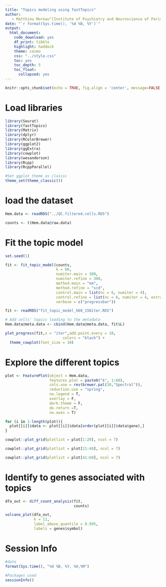 ```yaml
---
title: "Topics modeling using fastTopics"
author:
   - Matthieu Moreau^[Institute of Psychiatry and Neuroscience of Paris, INSERM U1266, 75014, Paris, France, matthieu.moreau@inserm.fr] [![](https://orcid.org/sites/default/files/images/orcid_16x16.png)](https://orcid.org/0000-0002-2592-2373)
date: "`r format(Sys.time(), '%d %B, %Y')`"
output: 
  html_document: 
    code_download: yes
    df_print: tibble
    highlight: haddock
    theme: cosmo
    css: "../style.css"
    toc: yes
    toc_depth: 5
    toc_float:
      collapsed: yes
---
```


```r
knitr::opts_chunk$set(echo = TRUE, fig.align = 'center', message=FALSE, warning=FALSE)
```

# Load libraries

```r
library(Seurat)
library(fastTopics)
library(Matrix)
library(dplyr)
library(RColorBrewer)
library(ggplot2)
library(ggExtra)
library(cowplot)
library(wesanderson)
library(Rcpp)
library(RcppParallel)

#Set ggplot theme as classic
theme_set(theme_classic())
```

# load the dataset

```r
Hem.data <- readRDS("../QC.filtered.cells.RDS")

counts <- t(Hem.data@raw.data)
```

# Fit the topic model

```r
set.seed(1)

fit <- fit_topic_model(counts,
                       k = 60,
                       numiter.main = 300,
                       numiter.refine = 300,
                       method.main = "em",
                       method.refine = "scd",
                       control.main = list(nc = 6, numiter = 4),
                       control.refine = list(nc = 6, numiter = 4, extrapolate = TRUE),
                       verbose = c("progressbar"))
```

```r
fit <- readRDS("fit_topic_model_k60_150iter.RDS")
```


```r
# Add cells' topics loading to the metadata
Hem.data@meta.data <- cbind(Hem.data@meta.data, fit$L)
```

```r
plot_progress(fit,x = "iter",add.point.every = 10,
                          colors = "black") +
  theme_cowplot(font_size = 10)
```


# Explore the different topics

```r
plot <- FeaturePlot(object = Hem.data,
                    features.plot = paste0("k", 1:60),
                    cols.use = rev(brewer.pal(10,"Spectral")),
                    reduction.use = "spring",
                    no.legend = T,
                    overlay = F,
                    dark.theme = F,
                    do.return =T,
                    no.axes = T)

for (i in 1:length(plot)){
  plot[[i]]$data <- plot[[i]]$data[order(plot[[i]]$data$gene),]
}
```

```r
cowplot::plot_grid(plotlist = plot[1:20], ncol = 7)
```
```r
cowplot::plot_grid(plotlist = plot[21:40], ncol = 7)
```

```r
cowplot::plot_grid(plotlist = plot[41:60], ncol = 7)
```
# Identify to genes associated with topics

```r
dfa_out <- diff_count_analysis(fit,
                               counts)
```

```r
volcano_plot(dfa_out,
             k = 11,
             label_above_quantile = 0.995,
             labels = genes$symbol)
```


# Session Info

```r
#date
format(Sys.time(), "%d %B, %Y, %H,%M")

#Packages used
sessionInfo()
```